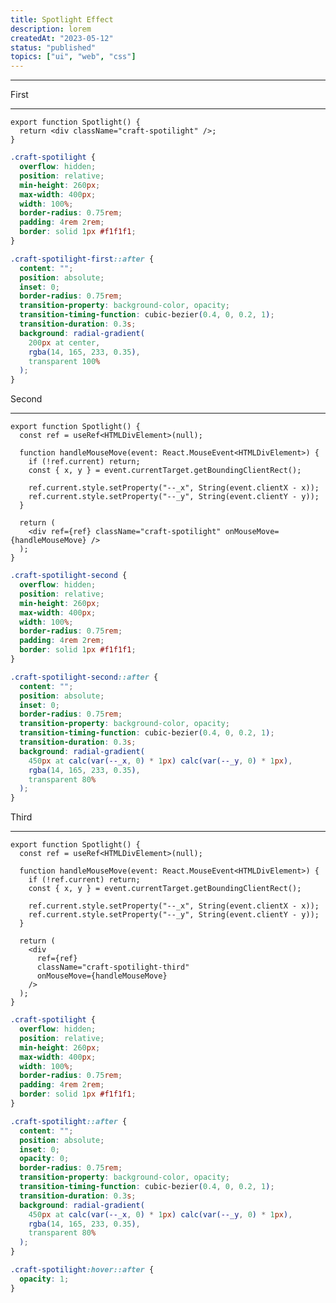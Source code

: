 ```yaml
---
title: Spotlight Effect
description: lorem
createdAt: "2023-05-12"
status: "published"
topics: ["ui", "web", "css"]
---
```


<Playground>
  <Spotlight />
</Playground>

---

First

<Playground>
  <SpotlightFirst />
</Playground>

---

```tsx showLineNumbers title="Spotlight.tsx"
export function Spotlight() {
  return <div className="craft-spotilight" />;
}
```

```css showLineNumbers title="styles.css"
.craft-spotilight {
  overflow: hidden;
  position: relative;
  min-height: 260px;
  max-width: 400px;
  width: 100%;
  border-radius: 0.75rem;
  padding: 4rem 2rem;
  border: solid 1px #f1f1f1;
}

.craft-spotilight-first::after {
  content: "";
  position: absolute;
  inset: 0;
  border-radius: 0.75rem;
  transition-property: background-color, opacity;
  transition-timing-function: cubic-bezier(0.4, 0, 0.2, 1);
  transition-duration: 0.3s;
  background: radial-gradient(
    200px at center,
    rgba(14, 165, 233, 0.35),
    transparent 100%
  );
}
```

Second

<Playground>
  <SpotlightSecond />
</Playground>

---

```tsx showLineNumbers title="Spotlight.tsx"
export function Spotlight() {
  const ref = useRef<HTMLDivElement>(null);

  function handleMouseMove(event: React.MouseEvent<HTMLDivElement>) {
    if (!ref.current) return;
    const { x, y } = event.currentTarget.getBoundingClientRect();

    ref.current.style.setProperty("--_x", String(event.clientX - x));
    ref.current.style.setProperty("--_y", String(event.clientY - y));
  }

  return (
    <div ref={ref} className="craft-spotilight" onMouseMove={handleMouseMove} />
  );
}
```

```css showLineNumbers title="styles.css"
.craft-spotilight-second {
  overflow: hidden;
  position: relative;
  min-height: 260px;
  max-width: 400px;
  width: 100%;
  border-radius: 0.75rem;
  padding: 4rem 2rem;
  border: solid 1px #f1f1f1;
}

.craft-spotilight-second::after {
  content: "";
  position: absolute;
  inset: 0;
  border-radius: 0.75rem;
  transition-property: background-color, opacity;
  transition-timing-function: cubic-bezier(0.4, 0, 0.2, 1);
  transition-duration: 0.3s;
  background: radial-gradient(
    450px at calc(var(--_x, 0) * 1px) calc(var(--_y, 0) * 1px),
    rgba(14, 165, 233, 0.35),
    transparent 80%
  );
}
```

Third

<Playground>
  <SpotlightThird />
</Playground>

---

```tsx showLineNumbers title="Spotlight.tsx"
export function Spotlight() {
  const ref = useRef<HTMLDivElement>(null);

  function handleMouseMove(event: React.MouseEvent<HTMLDivElement>) {
    if (!ref.current) return;
    const { x, y } = event.currentTarget.getBoundingClientRect();

    ref.current.style.setProperty("--_x", String(event.clientX - x));
    ref.current.style.setProperty("--_y", String(event.clientY - y));
  }

  return (
    <div
      ref={ref}
      className="craft-spotilight-third"
      onMouseMove={handleMouseMove}
    />
  );
}
```

```css showLineNumbers title="styles.css"
.craft-spotilight {
  overflow: hidden;
  position: relative;
  min-height: 260px;
  max-width: 400px;
  width: 100%;
  border-radius: 0.75rem;
  padding: 4rem 2rem;
  border: solid 1px #f1f1f1;
}

.craft-spotilight::after {
  content: "";
  position: absolute;
  inset: 0;
  opacity: 0;
  border-radius: 0.75rem;
  transition-property: background-color, opacity;
  transition-timing-function: cubic-bezier(0.4, 0, 0.2, 1);
  transition-duration: 0.3s;
  background: radial-gradient(
    450px at calc(var(--_x, 0) * 1px) calc(var(--_y, 0) * 1px),
    rgba(14, 165, 233, 0.35),
    transparent 80%
  );
}

.craft-spotilight:hover::after {
  opacity: 1;
}
```
